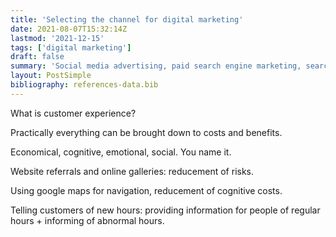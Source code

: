 ```yaml
---
title: 'Selecting the channel for digital marketing'
date: 2021-08-07T15:32:14Z
lastmod: '2021-12-15'
tags: ['digital marketing']
draft: false
summary: 'Social media advertising, paid search engine marketing, search engine optimization, content marketing... what to choose and when? In this post, the selection of marketing channels is discussed.'
layout: PostSimple
bibliography: references-data.bib
---
```


What is customer experience?

Practically everything can be brought down to costs and benefits.

Economical, cognitive, emotional, social. You name it. 

Website referrals and online galleries: reducement of risks.

Using google maps for navigation, reducement of cognitive costs.

Telling customers of new hours: providing information for people of regular hours + informing of abnormal hours. 

